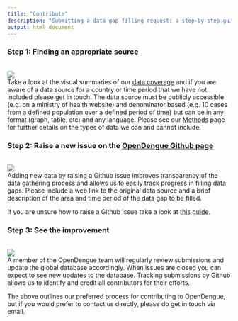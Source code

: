 ```yaml
---
title: "Contribute"
description: "Submitting a data gap filling request: a step-by-step guide"
output: html_document
---
```


### Step 1: Finding an appropriate source
<br>
![](./figure/Contribute_1.png)
<br>
Take a look at the visual summaries of our [data coverage](https://opendengue.github.io/master-repo/index.html) and if you are aware of a data source for a country or time period that we have not included please get in touch. The data source must be publicly accessible (e.g. on a ministry of health website) and denominator based (e.g. 10 cases from a defined population over a defined period of time) but can be in any format (graph, table, etc) and any language. Please see our [Methods](https://opendengue.github.io/master-repo/overview.html) page for further details on the types of data we can and cannot include.

### Step 2: Raise a new issue on the [OpenDengue Github page](https://github.com/OpenDengue/master-repo/issues)
<br>
![](./figure/Contribute_2.png)
<br>
Adding new data by raising a Github issue  improves transparency of the data gathering process and allows us to easily track progress in filling data gaps. Please include a web link to the original data source and a brief description of the area and time period of the data gap to be filled.

If you are unsure how to raise a Github issue take a look at [this guide](https://docs.github.com/en/issues/tracking-your-work-with-issues/creating-an-issue#:~:text=On%20GitHub.com%2C%20navigate%20to,to%20open%2C%20click%20Get%20started.).

### Step 3: See the improvement
<br>
![](./figure/Contribute_3.png)
<br>
A member of the OpenDengue team will regularly review submissions and update the global database accordingly. When issues are closed you can expect to see new updates to the database. Tracking submissions by Github allows us to identify and credit all contributors for their efforts.

The above outlines our preferred process for contributing to OpenDengue, but if you would prefer to contact us directly, please do get in touch via email.